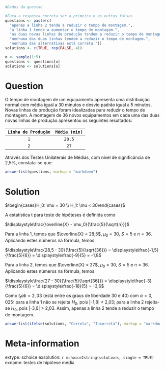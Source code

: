 ```r
#Dados da questao

#Faca a resposta correta ser a primeira e as outras falsas
questions <- paste(c(
  "apenas a linha 2 tende a reduzir o tempo de montagem.", 
  "a linha 1 tende a aumentar o tempo de montagem.", 
  "as duas novas linhas de produção tendem a reduzir o tempo de montagem.", 
  "nenhuma das duas linhas tendem a reduzir o tempo de montagem.", 
  "nenhuma das alternativas está correta."))
solutions <- c(TRUE, rep(FALSE, 4))

o <- sample(1:5)
questions <- questions[o]
solutions <- solutions[o]
```

Question
========
O tempo de montagem de um equipamento apresenta uma distribuição normal com média igual a 30 minutos e desvio padrão igual a 5 minutos. Novas linhas de produção foram idealizadas para reduzir o tempo de montagem. A montagem de 36 novos equipamentos em cada uma das duas novas linhas de produção apresentou os seguintes resultados:

|`Linha de Produção`|`Média (min)`|
|:-----:|:-----:|
|`1`|`28.5`|
|`2`|`27`|

Através dos Testes Unilaterais de Médias, com nível de significância de 2,5%, constata-se que:


```r
answerlist(questions, markup = "markdown")
```

Solution
========
$\begin{cases}H_0: \mu = 30 \\ H_1: \mu < 30\end{cases}$

A estatística t para teste de hipóteses é definida como

$\displaystyle\frac{\overline{X} - \mu_0}{\frac{S}{\sqrt{n}}}$

Para a linha 1, temos que $\overline{X} = 28,5$, $\mu_0 = 30$, $S = 5$ e $n = 36$. Aplicando estes números na fórmula, temos

$\displaystyle\frac{28,5 - 30}{\frac{5}{\sqrt{36}}} = \displaystyle\frac{-1,5}{\frac{5}{6}} = \displaystyle\frac{-9}{5} = -1,8$

Para a linha 2, temos que $\overline{X} = 27$, $\mu_0 = 30$, $S = 5$ e $n = 36$. Aplicando estes números na fórmula, temos

$\displaystyle\frac{27 - 30}{\frac{5}{\sqrt{36}}} = \displaystyle\frac{-3}{\frac{5}{6}} = \displaystyle\frac{-18}{5} = -3,6$

Como $t_tab = 2,03$ (está entre os graus de liberdade 30 e 40) com $\alpha = 0,025$: para a linha 1 não se rejeita $H_0$, pois |-1,8| < 2,03; para a linha 2 rejeita-se $H_0$, pois |-3,6| > 2,03. Assim, apenas a linha 2 tende a reduzir o tempo de montagem.

```r
answerlist(ifelse(solutions, "Correta", "Incorreta"), markup = "markdown")
```

Meta-information
================
extype: schoice
exsolution: `r mchoice2string(solutions, single = TRUE)`
exname: testes de hipótese média
